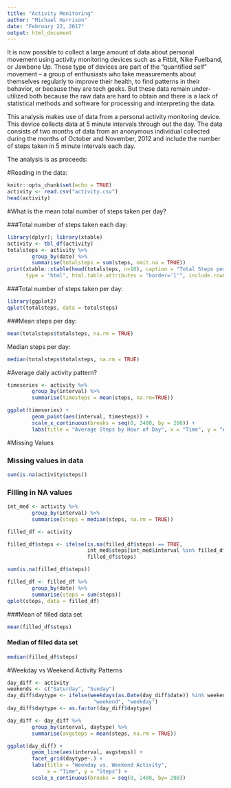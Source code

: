 ```yaml
---
title: "Activity Monitoring"
author: "Michael Harrison"
date: "February 22, 2017"
output: html_document
---
```

It is now possible to collect a large amount of data about personal movement using activity monitoring devices such as a Fitbit, Nike Fuelband, or Jawbone Up. These type of devices are part of the “quantified self” movement – a group of enthusiasts who take measurements about themselves regularly to improve their health, to find patterns in their behavior, or because they are tech geeks. But these data remain under-utilized both because the raw data are hard to obtain and there is a lack of statistical methods and software for processing and interpreting the data.

This analysis makes use of data from a personal activity monitoring device. This device collects data at 5 minute intervals through out the day. The data consists of two months of data from an anonymous individual collected during the months of October and November, 2012 and include the number of steps taken in 5 minute intervals each day.

The analysis is as proceeds:

#Reading in the data:

```r
knitr::opts_chunk$set(echo = TRUE)
activity <- read.csv("activity.csv")
head(activity)
```


#What is the mean total number of steps taken per day?

###Total number of steps taken each day:
```r
library(dplyr); library(xtable)
activity <- tbl_df(activity)
totalsteps <- activity %>% 
        group_by(date) %>% 
        summarise(totalsteps = sum(steps, omit.na = TRUE))
print(xtable::xtable(head(totalsteps, n=10), caption = "Total Steps per Day"),
      type = "html", html.table.attributes = "border='1'", include.rownames = FALSE)

```

###Total number of steps taken per day:
```r
library(ggplot2)
qplot(totalsteps, data = totalsteps)
```

###Mean steps per day:
```r
mean(totalsteps$totalsteps, na.rm = TRUE)
```

Median steps per day:
```r
median(totalsteps$totalsteps, na.rm = TRUE)
```
#Average daily activity pattern?

```r
timeseries <- activity %>%
        group_by(interval) %>%
        summarise(timesteps = mean(steps, na.rm=TRUE))

ggplot(timeseries) +
        geom_point(aes(interval, timesteps)) +
        scale_x_continuous(breaks = seq(0, 2400, by = 200)) +
        labs(title = "Average Steps by Hour of Day", x = "Time", y = "Average Steps")

```

#Missing Values

### Missing values in data
```r
sum(is.na(activity$steps))
```

### Filling in NA values
```r
int_med <- activity %>%
        group_by(interval) %>%
        summarise(steps = median(steps, na.rm = TRUE))

filled_df <- activity

filled_df$steps <- ifelse(is.na(filled_df$steps) == TRUE,
                          int_med$steps[int_med$interval %in% filled_df$interval], 
                          filled_df$steps)

sum(is.na(filled_df$steps))
```



```r
filled_df <- filled_df %>%
        group_by(date) %>%
        summarise(steps = sum(steps))
qplot(steps, data = filled_df)
```

###Mean of filled data set
```r
mean(filled_df$steps)
```

#### Median of filled data set
```r
median(filled_df$steps)
```

#Weekday vs Weekend Activity Patterns


```r
day_diff <- activity
weekends <- c("Saturday", "Sunday")
day_diff$daytype <- ifelse(weekdays(as.Date(day_diff$date)) %in% weekends,
                            "weekend", "weekday")
day_diff$daytype <- as.factor(day_diff$daytype)

day_diff <- day_diff %>% 
        group_by(interval, daytype) %>%
        summarise(avgsteps = mean(steps, na.rm = TRUE))

ggplot(day_diff) +
        geom_line(aes(interval, avgsteps)) +
        facet_grid(daytype~.) +
        labs(title = "Weekday vs. Weekend Activity",
             x = "Time", y = "Steps") +
        scale_x_continuous(breaks = seq(0, 2400, by= 200))


```
